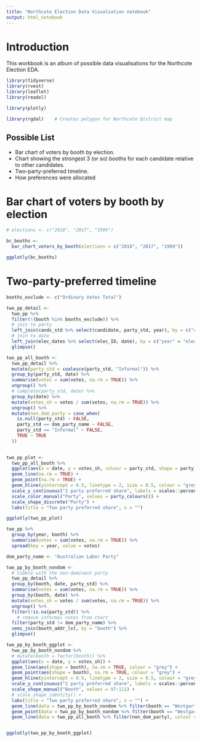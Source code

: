 ```yaml
---
title: "Northcote Election Data Visualsation notebook"
output: html_notebook
---
```


# Introduction
This workbook is an album of possible data visualisations for the Northcote Election EDA.

```r
library(tidyverse)
library(rvest)
library(leaflet)
library(readxl)

library(plotly)

library(rgdal)    # Creates polygon for Northcote District map
```


## Possible List  
- Bar chart of voters by booth by election.  
- Chart showing the strongest 3 (or so) booths for each candidate relative to other candidates.
- Two-party-preferred timeline.  
- How preferences were allocated


# Bar chart of voters by booth by election

```r
# elections <- c("2018", "2017", "1999")

bc_booths <-
  bar_chart_voters_by_booth(elections = c("2018", "2017", "1999"))

ggplotly(bc_booths)

```

# Two-party-preferred timeline

```r
booths_exclude <- c("Ordinary Votes Total")

two_pp_detail <- 
  two_pp %>% 
  filter(!(booth %in% booths_exclude)) %>% 
  # join to party
  left_join(cands_std %>% select(candidate, party_std, year), by = c("candidate", "year")) %>% 
  # join to date
  left_join(elec_dates %>% select(elec_ID, date), by = c("year" = "elec_ID")) %>% 
  glimpse()

```

```r
two_pp_all_booth <-
  two_pp_detail %>% 
  mutate(party_std = coalesce(party_std, "Informal")) %>% 
  group_by(party_std, date) %>% 
  summarise(votes = sum(votes, na.rm = TRUE)) %>% 
  ungroup() %>% 
  # complete(party_std, date) %>% 
  group_by(date) %>% 
  mutate(votes_sh = votes / sum(votes, na.rm = TRUE)) %>% 
  ungroup() %>% 
  mutate(non_dom_party = case_when(
    is.null(party_std) ~ FALSE,
    party_std == dom_party_name ~ FALSE,
    party_std == "Informal" ~ FALSE,
    TRUE ~ TRUE
  ))

  
two_pp_plot <- 
  two_pp_all_booth %>% 
  ggplot(aes(x = date, y = votes_sh, colour = party_std, shape = party_std)) +
  geom_line(na.rm = TRUE) +
  geom_point(na.rm = TRUE) +
  geom_hline(yintercept = 0.5, linetype = 2, size = 0.5, colour = "grey") +
  scale_y_continuous("2 party preferred share", labels = scales::percent) +
  scale_color_manual("Party", values = party_colours()) +
  scale_shape_discrete("Party") +
  labs(title = "Two party preferred share", x = "")

ggplotly(two_pp_plot)

```

```r
two_pp %>% 
  group_by(year, booth) %>% 
  summarise(votes = sum(votes, na.rm = TRUE)) %>% 
  spread(key = year, value = votes)
```

```r
dom_party_name <- "Australian Labor Party"

two_pp_by_booth_nondom <-
  # tibble with the non-dominant party
  two_pp_detail %>% 
  group_by(booth, date, party_std) %>% 
  summarise(votes = sum(votes, na.rm = TRUE)) %>% 
  group_by(booth, date) %>% 
  mutate(votes_sh = votes / sum(votes, na.rm = TRUE)) %>% 
  ungroup() %>% 
  filter(!is.na(party_std)) %>% 
    # remove informal votes from chart
  filter(party_std != dom_party_name) %>% 
  semi_join(booth_addr_lst, by = "booth") %>% 
  glimpse()
```

```r

two_pp_by_booth_ggplot <-
  two_pp_by_booth_nondom %>% 
  # mutate(booth = factor(booth)) %>% 
  ggplot(aes(x = date, y = votes_sh)) +
  geom_line(aes(shape = booth), na.rm = TRUE, colour = "grey") +
  geom_point(aes(shape = booth), na.rm = TRUE, colour = "grey") +
  geom_hline(yintercept = 0.5, linetype = 2, size = 0.5, colour = "grey") +
  scale_y_continuous("2 party preferred share", labels = scales::percent) +
  scale_shape_manual("Booth", values = 97:111) +
  # scale_shape_identity() +
  labs(title = "Two party preferred share", x = "") +
  geom_line(data = two_pp_by_booth_nondom %>% filter(booth == "Westgarth"), colour = "black") +
  geom_point(data = two_pp_by_booth_nondom %>% filter(booth == "Westgarth"), colour = "black") +
  geom_line(data = two_pp_all_booth %>% filter(non_dom_party), colour = "blue")


ggplotly(two_pp_by_booth_ggplot)
```


